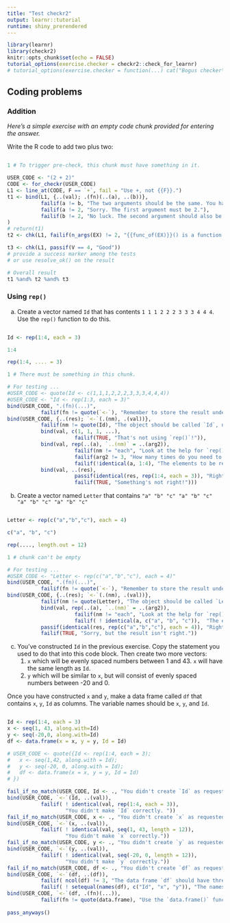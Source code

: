 ```yaml
---
title: "Test checkr2"
output: learnr::tutorial
runtime: shiny_prerendered
---
```


```r
library(learnr)
library(checkr2)
knitr::opts_chunk$set(echo = FALSE)
tutorial_options(exercise.checker = checkr2::check_for_learnr)
# tutorial_options(exercise.checker = function(...) cat("Bogus checker\n"))
```


## Coding problems

### Addition 

*Here's a simple exercise with an empty code chunk provided for entering the answer.*

Write the R code to add two plus two:

```r

```

```r
1 # To trigger pre-check, this chunk must have something in it.
```

```r
USER_CODE <- "(2 + 2)"
CODE <- for_checkr(USER_CODE)
L1 <- line_at(CODE, F == `+`, fail = "Use +, not {{F}}.")
t1 <- bind(L1, {..(val); .(fn)(..(a), ..(b))}, 
           failif(a != b, "The two arguments should be the same. You have {{a}} and {{b}}."),
           failif(a != 2, "Sorry. The first argument must be 2."),
           failif(b != 2, "No luck. The second argument should also be 2.")
)
# return(t1)
t2 <- chk(L1, failif(n_args(EX) != 2, "{{func_of(EX)}}() is a function of {{n_args(EX)}} argument(s). You want a function of two arguments that adds its arguments.{{EX}} gives {{V}}") )

t3 <- chk(L1, passif(V == 4, "Good")) 
# provide a success marker among the tests
# or use resolve_ok() on the result

# Overall result
t1 %and% t2 %and% t3
```

### Using `rep()`

a. Create a vector named `Id` that has contents `1 1 1 2 2 2 3 3 3 4 4 4`. Use the `rep()` function to do this.
```r

```

```r
Id <- rep(1:4, each = 3)
```

```r
1:4
```

```r
rep(1:4, .... = 3) 
```

```r
1 # There must be something in this chunk.
```

```r
# For testing ...
#USER_CODE <- quote(Id <- c(1,1,1,2,2,2,3,3,3,4,4,4))
#USER_CODE <- "Id <- rep(1:3, each = 3)"
bind(USER_CODE, ".(fn)(...)",
           failif(fn != quote(`<-`), "Remember to store the result under the name `Id`."))
bind(USER_CODE, {..(res); `<-`(.(nm), .(val))},
           failif(nm != quote(Id), "The object should be called `Id`, not '{{nm}}'."),
           bind(val, c(1, 1, 1, ...),
                      failif(TRUE, "That's not using `rep()`!")),
           bind(val, rep(..(a), `..(nm)` = ..(arg2)),
                      failif(nm != "each", "Look at the help for `rep()` to see what arguments are available to control the pattern of repetition. (These are documented under `...`)"),
                      failif(arg2 != 3, "How many times do you need to repeat each element?"),
                      failif(!identical(a, 1:4), "The elements to be repeated are 1 through 4, not {{a}}. Where do you construct that set to pass to `rep()`?")),
           bind(val, ..(res), 
                      passif(identical(res, rep(1:4, each = 3)), "Right!"),
                      failif(TRUE, "Something's not right!")))

```



b. Create a vector named `Letter` that contains `"a" "b" "c" "a" "b" "c" "a" "b" "c" "a" "b" "c"`
```r

```

```r
Letter <- rep(c("a","b","c"), each = 4)
```

```r
c("a", "b", "c")
```

```r
rep(...., length.out = 12)
```

```r
1 # chunk can't be empty
```

```r
# For testing ...
#USER_CODE <- "Letter <- rep(c("a","b","c"), each = 4)"
bind(USER_CODE, ".(fn)(...)",
           failif(fn != quote(`<-`), "Remember to store the result under the name `Letter`."))
bind(USER_CODE, {..(res); `<-`(.(nm), .(val))},
           failif(nm != quote(Letter), "The object should be called `Letter`, not '{{nm}}'."),
           bind(val, rep(..(a), `..(nm)` = ..(arg2)),
                      failif(nm != "each", "Look at the help for `rep()` to see what arguments are available to control the pattern of repetition. (These are documented under `...`)"),
                      failif( ! identical(a, c("a", "b", "c")),  "The elements to be repeated are `\"a\", \"b\", \"c\"`, not {{a}}. Where do you construct that set to hand to `rep()`?")),
           passif(identical(res, rep(c("a","b","c"), each = 4)), "Right!"),
           failif(TRUE, "Sorry, but the result isn't right."))

```


c. You've constructed `Id` in the previous exercise. Copy the statement you used to do that into this code block. Then create two more vectors:
    1. `x` which will be evenly spaced numbers between 1 and 43. `x` will have the same length as `Id`.
    2. `y` which will be similar to `x`, but will consist of evenly spaced numbers between -20 and 0.
    
Once you have constructed `x` and `y`, make a data frame called `df` that contains `x`, `y`, `Id` as columns. The variable names should be `x`, `y`, and `Id`.

```r

```

```r
Id <- rep(1:4, each = 3)
x <- seq(1, 43, along.with=Id)
y <- seq(-20,0, along.with=Id)
df <- data.frame(x = x, y = y, Id = Id)
```

```r
# USER_CODE <- quote({Id <- rep(1:4, each = 3);
#   x <- seq(1,42, along.with = Id);
#   y <- seq(-20, 0, along.with = Id);
#   df <- data.frame(x = x, y = y, Id = Id)
# })

fail_if_no_match(USER_CODE, Id <- ., "You didn't create `Id` as requested.")
bind(USER_CODE, `<-`(Id, ..(val)),
           failif( ! identical(val, rep(1:4, each = 3)), 
                   "You didn't make `Id` correctly. "))
fail_if_no_match(USER_CODE, x <- ., "You didn't create `x` as requested.")
bind(USER_CODE, `<-`(x, ..(val)),
           failif( ! identical(val, seq(1, 43, length = 12)),
                   "You didn't make `x` correctly."))
fail_if_no_match(USER_CODE, y <- ., "You didn't create `y` as requested.")
bind(USER_CODE, `<-`(y, ..(val)),
           failif( ! identical(val, seq(-20, 0, length = 12)),
                   "You didn't make `y` correctly."))
fail_if_no_match(USER_CODE, df <- ., "You didn't create `df` as requested.")
bind(USER_CODE, `<-`(df, ..(df)),
           failif( ncol(df) != 3, "The data frame `df` should have three columns, not {{ncol(df)}}."),
           failif( ! setequal(names(df), c("Id", "x", "y")), "The names of the data frame variables should be `Id`, `x`, `y`. You've got {{paste(paste0('`', names(df), '`'), collapse=', ')}}."))
bind(USER_CODE, `<-`(df, .(fn)(...)),
           failif(fn != quote(data.frame), "Use the `data.frame()` function to make the data frame"))
           
pass_anyways()


```


